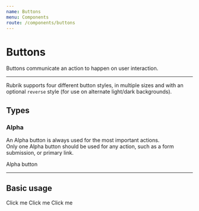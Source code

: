 ```yaml
---
name: Buttons
menu: Components
route: /components/buttons
---
```



# Buttons

Buttons communicate an action to happen on user interaction.

---

Rubrik supports four different button styles, in multiple sizes and with an optional `reverse` style (for use on alternate light/dark backgrounds).  


## Types

### Alpha
An Alpha button is always used for the most important actions.  
Only one Alpha button should be used for any action, such as a form submission, or primary link.

<Playground>
    <Button.Alpha size="lg">Alpha button</Button.Alpha>
</Playground>

---

## Basic usage

<Playground>
  <Box p={3}>
    <Alpha size="lg">Click me</Alpha>
  </Box>
  <Box p={3}>
    <Alpha>Click me</Alpha>
  </Box>
  <Box p={3}>
    <Alpha size="sm">Click me</Alpha>
  </Box>
</Playground>